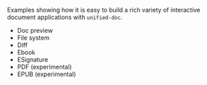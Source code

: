 
Examples showing how it is easy to build a rich variety of interactive document applications with `unified-doc`.

- <Link to='./doc-preview'>Doc preview</Link>
- <Link to='./file-system'>File system</Link>
- <Link to='./diff'>Diff</Link>
- <Link to='./ebook'>Ebook</Link>
- <Link to='./esignature'>ESignature</Link>
- <Link to='./pdf'>PDF (experimental)</Link>
- <Link to='./epub'>EPUB (experimental)</Link>
